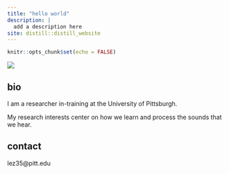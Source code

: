 ```yaml
---
title: "hello world"
description: |
  add a description here
site: distill::distill_website
---
```


```r
knitr::opts_chunk$set(echo = FALSE)

```

![](kemar.jpg)

## bio
I am a researcher in-training at the University of Pittsburgh.

My research interests center on how we learn and process the sounds that we hear.


## contact
lez35@pitt.edu